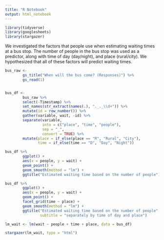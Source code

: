 ```yaml
---
title: "R Notebook"
output: html_notebook
---
```


```r
library(tidyverse)
library(googlesheets)
library(stargazer)
```


We investigated the factors that people use when estimating waiting times at a bus stop. The number of people in the bus stop was used as a predictor, along with time of day (day/night), and place (rural/city).
We hypothesized that all of these factors will predict waiting times.

```r
bus_raw <-    
        gs_title("When will the bus come? (Responses)") %>% 
        gs_read(1)


bus_df <-
        bus_raw %>% 
        select(-Timestamp) %>% 
        set_names(str_extract(names(.), "._._\\d+")) %>% 
        mutate(id = row_number()) %>% 
        gather(variable, wait, -id) %>% 
        separate(variable, 
                 into = c("place", "time", "people"), 
                 sep = "_", 
                 convert = TRUE) %>% 
        mutate(place = if_else(place == "R", "Rural", "City"),
               time = if_else(time == "D", "Day", "Night"))
```

```r
bus_df %>% 
        ggplot() +
        aes(x = people, y = wait) +
        geom_point() +
        geom_smooth(method = "lm") +
        ggtitle("Estimated waiting time based on the number of people")
```

```r
bus_df %>% 
        ggplot() +
        aes(x = people, y = wait) +
        geom_point() +
        facet_grid(time ~ place) +
        geom_smooth(method = "lm") +
        ggtitle("Estimated waiting time based on the number of people",
                subtitle = "separately by time of day and place")
```

```r
lm_wait <- lm(wait ~ people + time + place, data = bus_df)

stargazer(lm_wait, type = "html")
```

